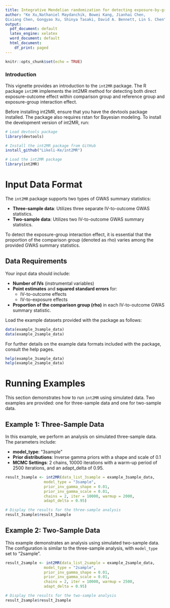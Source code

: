 ```yaml
---
title: Integrative Mendelian randomization for detecting exposure-by-group interactions using group-specific and combined summary statistics
author: "Ke Xu,Nathaniel Maydanchik, Bowei Kang, Jianhai Chen,
Qixiang Chen, Gongyao Xu, Shinya Tasaki, David A. Bennett, Lin S. Chen"
output:
  pdf_document: default
  latex_engine: xelatex
  word_document: default
  html_document:
    df_print: paged
---
```

```r
knitr::opts_chunk$set(echo = TRUE)
```

### Introduction
This vignette provides an introduction to the `int2MR` package. The R package `int2MR` implements the int2MR method for detecting both direct exposure-outcome effect within comparison group and reference group and exposure-group interaction effect.

Before installing int2MR, ensure that you have the devtools package installed. The package also requires rstan for Bayesian modeling. To install the development version of int2MR, run:
```r
# Load devtools package
library(devtools)

# Install the int2MR package from GitHub
install_github("Likeli-Ke/int2MR")

# Load the int2MR package
library(int2MR)
```

# Input Data Format

The `int2MR` package supports two types of GWAS summary statistics:

- **Three-sample data**: Utilizes three separate IV-to-outcome GWAS statistics.
- **Two-sample data**: Utilizes two IV-to-outcome GWAS summary statistics.

To detect the exposure-group interaction effect, it is essential that the proportion of the comparison group (denoted as rho) varies among the provided GWAS summary statistics.

## Data Requirements

Your input data should include:

- **Number of IVs** (instrumental variables)
- **Point estimates** and **squared standard errors** for:
  - IV-to-outcome effects
  - IV-to-exposure effects
- **Proportion of the comparison group (rho)** in each IV-to-outcome GWAS summary statistic.


Load the example datasets provided with the package as follows:
```r
data(example_3sample_data)
data(example_2sample_data)
```

For further details on the example data formats included with the package, consult the help pages.
```r
help(example_3sample_data)
help(example_2sample_data)
```


# Running Examples

This section demonstrates how to run `int2MR` using simulated data. Two examples are provided: one for three-sample data and one for two-sample data.

## Example 1: Three-Sample Data

In this example, we perform an analysis on simulated three-sample data. The parameters include:

- **model_type**: "3sample"
- **Prior distributions**: Inverse gamma priors with a shape and scale of 0.1
- **MCMC Settings**: 2 chains, 10000 iterations with a warm-up period of 2500 iterations, and an adapt_delta of 0.95. 

```r
result_3sample <- int2MR(data_list_3sample = example_3sample_data,
                 model_type = "3sample",
                 prior_inv_gamma_shape = 0.01,
                 prior_inv_gamma_scale = 0.01,
                 chains = 2, iter = 10000, warmup = 2000,
                 adapt_delta = 0.95)

# Display the results for the three-sample analysis
result_3sample$result_3sample
```

## Example 2: Two-Sample Data

This example demonstrates an analysis using simulated two-sample data. The configuration is similar to the three-sample analysis, with `model_type` set to "2sample".

```r
result_2sample <- int2MR(data_list_2sample = example_2sample_data,
                 model_type = "2sample",
                 prior_inv_gamma_shape = 0.01,
                 prior_inv_gamma_scale = 0.01,
                 chains = 2, iter = 10000, warmup = 2500,
                 adapt_delta = 0.95)

# Display the results for the two-sample analysis
result_2sample$result_2sample
```
